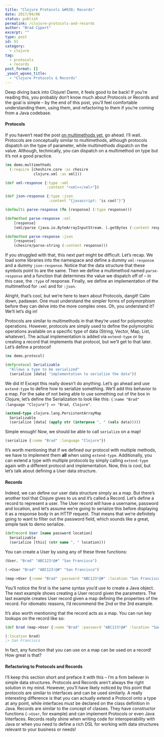 ```yaml
---
title: "Clojure Protocols &#038; Records"
date: 2017/04/06
status: publish
permalink: /clojure-protocols-and-records
author: "Brad Cypert"
excerpt: ""
type: post
id: 51
category:
  - clojure
tag:
  - protocols
  - records
post_format: []
_yoast_wpseo_title:
  - "Clojure Protocols & Records"
---
```


Deep diving back into Clojure! Damn, it feels good to be back! If you’re reading this, you probably don’t know much about Protocols or Records and the goal is simple – by the end of this post, you’ll feel comfortable understanding them, using them, and refactoring to them if you’re coming from a Java codebase.

#### Protocols

If you haven’t read the post [on multimethods yet](http://www.bradcypert.com/mighty-morphing-multimethods/), go ahead. I’ll wait. Protocols are conceptually similar to multimethods, although protocols dispatch on the type of parameter, while multimethods dispatch on the value. Although, technically, you can dispatch on a multimethod on type but it’s not a good practice.

```clojure
(ns demo.multimethods
  (:require [cheshire.core :as chesire
             clojure.xml :as xml]))

(def xml-response {:type :xml
                   :content "<xml></xml>"})

(def json-response {:type :json
                    :content "{javascript: "is cool"}"}

(defmulti parse-response (fn [response] (:type response)))

(defmethod parse-response :xml
    [response]
    (xml/parse (java.io.ByteArrayInputStream. (.getBytes (:content response)))))

(defmethod parse-response :json
    [response]
    (chesire/parse-string (:content response)))

```

If you struggled with that, this next part might be difficult. Let’s recap. We load some libraries into the namespace and define a dummy `xml-response` and a dummy `json-response`. Notice that the data structure that these symbols point to are the same. Then we define a multimethod named `parse-response` and a function that determines the value we dispatch off of – in this case, the `:type` of response. Finally, we define an implementation of the multimethod for `:xml` and for `:json`.

Alright, that’s cool, but we’re here to learn about Protocols, dangit! Calm down, padawan. One must understand the simpler forms of polymorphism before they can delve into the more complex ones. Oh, you understand it? We’ll let’s dig in!

Protocols are similar to multimethods in that they’re used for polymorphic operations. However, protocols are simply used to define the polymorphic operations available on a specific type of data (String, Vector, Map, List, whatever). The actual implementation is added via `extend-type` or by creating a record that implements that protocol, but we’ll get to that later. Let’s define a protocol!

```clojure
(ns demo.protocol)

(defprotocol Serializable
  "Allows a type to be serialized"
  (serialize [data] "implementation to serialize the data"))

```

We did it! Except this really doesn’t do anything. Let’s go ahead and use `extend-type` to define how to serialize something. We’ll add this behavior to a map. For the sake of not being able to use something out of the box in Clojure, let’s define the Serialization to look like this: `{:name "Brad" :language "Clojure"} => "Brad, Clojure"`.

```clojure
(extend-type clojure.lang.PersistentArrayMap
  Serializable
  (serialize [data] (apply str (interpose ", " (vals data)))))

```

Simple enough! Now, we should be able to call `serialize` on a map!

```clojure
(serialize {:name "Brad" :language "Clojure"})

```

It’s worth mentioning that if we defined our protocol with multiple methods, we have to implement them **all** when using `extend-type`. Additionally, you can extend a type with multiple protocols by simply calling `extend-type` again with a different protocol and implementation. Now, this is cool, but let’s talk about defining a User data structure.

#### Records

Indeed, we can define our user data structure simply as a map. But there’s another tool that Clojure gives to us and it’s called a Record. Let’s define a record to represent a user. The User record will have a username, password and location, and let’s assume we’re going to serialize this before displaying it as a response body in an HTTP request. That means that we’re definitely going to want to filter out the password field, which sounds like a great, simple task to demo serialize.

```clojure
(defrecord User [name password location]
  Serializable
  (serialize [this] (str name ", " location)))

```

You can create a User by using any of these three functions:

```clojure
(User. "Brad" "ABC123!@#" "San Francisco")

(->User "Brad" "ABC123!@#" "San Francisco")

(map->User {:name "Brad" :password "ABC123!@#" :location "San Francisco"})

```

You’ll notice the first is the same syntax you’d use to create a Java object. The next example shows creating a User record given the parameters. The last example creates User record given a map defining the properties of the record. For idiomatic reasons, I’d recommend the 2nd or the 3rd example.

It’s also worth mentioning that the record acts as a map. You can run key lookups on the record like so:

```clojure
(def brad (map->User {:name "Brad" :password "ABC123!@#" :location "San Francisco"}))

(:location brad)
;> San Francisco
```

In fact, any function that you can use on a map can be used on a record! How great is that?

#### Refactoring to Protocols and Records

I’ll keep this section short and preface it with this – I’m a firm believer in simple data structures. Protocols and Records aren’t always the right solution in my mind. However, you’ll have likely noticed by this point that protocols are similar to interfaces and can be used similarly. A really interesting difference is that you can actually extend a Protocol onto a type at any point, while interfaces must be declared on the class definition in Java. Records are similar to the concept of classes. They have constructor functions (`->User`, for example) and can implement Protocols or even Java Interfaces. Records really shine when writing code for interoperability with Java or when you need to define a rich DSL for working with data structures relevant to your business or needs!
